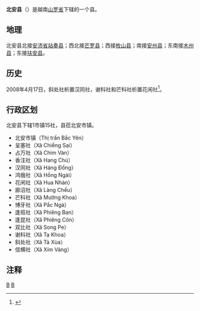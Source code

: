 {{Infobox Settlement
|name                   = 北安县
|settlement_type        = 县
|official_name          = 
|other_name             = 
|native_name            = {{lang|vi|Huyện Bắc Yên}}
|nickname               = 
|motto                  = 
|image_skyline          = Area around BPNM, Ban Phuc - panoramio (1).jpg
|imagesize              = 
|image_caption          = 
|image_flag             = 
|flag_size              = 
|image_seal             = 
|seal_size              = 
|image_shield           = 
|shield_size            = 
|image_blank_emblem     = 
|blank_emblem_size      = 
|image_map              = {{Infobox mapframe|frame-width=250|zoom=09}}
|mapsize                = 
|map_caption            = 
|image_map1             = 
|mapsize1               = 
|map_caption1           = 
|pushpin_map            = Vietnam
|pushpin_label_position = bottom
|pushpin_map_caption    = 
|pushpin_map1           = 
|pushpin_label_position1= 
|pushpin_map_caption1   = 
|subdivision_type       = 国家
|subdivision_name       = {{flag|Vietnam}}
|subdivision_type1      = [[越南行政区划|省]]
|subdivision_name1      = [[山罗省|山罗省]]
|subdivision_type2      = 行政区划
|subdivision_name2      = 1市镇15社
|subdivision_type3      = 
|subdivision_name3      = 
|seat_type              = 县莅
|seat                   = {{link-vi|北安市镇|Bắc Yên (thị trấn)}}
|government_type        = 
|leader_title           = 
|leader_name            = 
|leader_title1          = 
|leader_name1           = 
|established_title      = 
|established_date       = 
|area_magnitude         = 
|unit_pref              = 
|area_footnotes         = 
|area_total_km2         = 1102.2
|area_land_km2          = 
|area_water_km2         = 
|area_water_percent     = 
|area_urban_km2         = 
|area_metro_km2         = 
|population_as_of       = 2019年
|population_footnotes   = 
|population_note        = 
|population_total       = 65210
|population_density_km2 = auto
|population_metro             = 
|population_density_metro_km2 = 
|population_urban             = 
|population_density_urban_km2 = 
|timezone               = [[越南标准时间|越南标准时间]]
|utc_offset             = +7
|elevation_footnotes    = 
|elevation_m            = 
|coor_type              = 
|coordinates            = 
|postal_code_type       = 
|postal_code            = 
|area_code              = 
|website                = [http://bacyen.sonla.gov.vn 北安县电子信息门户网站]
|footnotes              = 
}}
'''北安县'''（{{vie|v='''Huyện Bắc Yên'''|hn=縣北安}}）是越南[[山罗省|山罗省]]下辖的一个县。

==地理==
北安县北接[[安沛省|安沛省]][[站奏县|站奏县]]；西北接[[芒罗县|芒罗县]]；西接[[枚山县|枚山县]]；南接[[安州县|安州县]]；东南接[[木州县|木州县]]；东接[[扶安县|扶安县]]。

==历史==
2008年4月17日，斜处社析置汉同社，谢科社和芒科社析置花闲社<ref>{{Cite web |url=https://thuvienphapluat.vn/van-ban/Bat-dong-san/Nghi-dinh-47-2008-ND-CP-dieu-chinh-dia-gioi-hanh-chinh-xa-thanh-lap-huyen-Mai-Son-Bac-Yen-tinh-Son-La-65556.aspx |title=Nghị định 47/2008/NĐ-CP về điều chỉnh địa giới hành chính xã, thành lập các huyện: Mai Sơn, Bắc Yên, tỉnh Sơn La |accessdate=2020-05-04 |archive-date=2013-11-01 |archive-url=https://web.archive.org/web/20131101130924/http://thuvienphapluat.vn/van-ban/Bat-dong-san/Nghi-dinh-47-2008-ND-CP-dieu-chinh-dia-gioi-hanh-chinh-xa-thanh-lap-huyen-Mai-Son-Bac-Yen-tinh-Son-La-65556.aspx |dead-url=no }}</ref>。

==行政区划==
北安县下辖1市镇15社，县莅北安市镇。
*北安市镇（Thị trấn Bắc Yên）
*呈塞社（Xã Chiềng Sại）
*占万社（Xã Chim Vàn）
*香注社（Xã Hang Chú）
*汉同社（Xã Háng Đồng）
*鸿俄社（Xã Hồng Ngài）
*花闲社（Xã Hua Nhàn）
*廊沼社（Xã Làng Chếu）
*芒科社（Xã Mường Khoa）
*博牙社（Xã Pắc Ngà）
*逢班社（Xã Phiêng Ban）
*逢昆社（Xã Phiêng Côn）
*双比社（Xã Song Pe）
*谢科社（Xã Tạ Khoa）
*斜处社（Xã Tà Xùa）
*信横社（Xã Xím Vàng）

==注释==
{{reflist}}

{{山罗省行政区划}}
{{越南西北部之县市镇区域划分}}

[[Category:越南县份|B]]
[[Category:山罗省|B]]